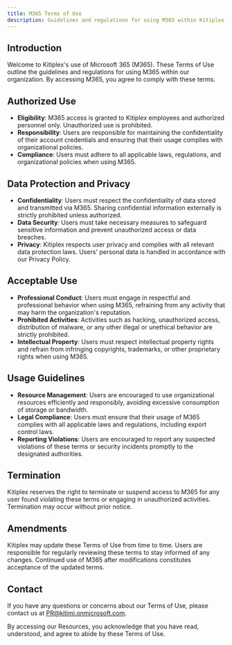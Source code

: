 ```yaml
---
title: M365 Terms of Use
description: Guidelines and regulations for using M365 within Kitiplex.
---
```





## Introduction


Welcome to Kitiplex's use of Microsoft 365 (M365). These Terms of Use outline the guidelines and regulations for using M365 within our organization. By accessing M365, you agree to comply with these terms. 

## Authorized Use
- **Eligibility**: M365 access is granted to Kitiplex employees and authorized personnel only. Unauthorized use is prohibited.
- **Responsibility**: Users are responsible for maintaining the confidentiality of their account credentials and ensuring that their usage complies with organizational policies.
- **Compliance**: Users must adhere to all applicable laws, regulations, and organizational policies when using M365.

## Data Protection and Privacy
- **Confidentiality**: Users must respect the confidentiality of data stored and transmitted via M365. Sharing confidential information externally is strictly prohibited unless authorized.
- **Data Security**: Users must take necessary measures to safeguard sensitive information and prevent unauthorized access or data breaches.
- **Privacy**: Kitiplex respects user privacy and complies with all relevant data protection laws. Users' personal data is handled in accordance with our Privacy Policy.

## Acceptable Use
- **Professional Conduct**: Users must engage in respectful and professional behavior when using M365, refraining from any activity that may harm the organization's reputation.
- **Prohibited Activities**: Activities such as hacking, unauthorized access, distribution of malware, or any other illegal or unethical behavior are strictly prohibited.
- **Intellectual Property**: Users must respect intellectual property rights and refrain from infringing copyrights, trademarks, or other proprietary rights when using M365.

## Usage Guidelines
- **Resource Management**: Users are encouraged to use organizational resources efficiently and responsibly, avoiding excessive consumption of storage or bandwidth.
- **Legal Compliance**: Users must ensure that their usage of M365 complies with all applicable laws and regulations, including export control laws.
- **Reporting Violations**: Users are encouraged to report any suspected violations of these terms or security incidents promptly to the designated authorities.

## Termination
Kitiplex reserves the right to terminate or suspend access to M365 for any user found violating these terms or engaging in unauthorized activities. Termination may occur without prior notice.

## Amendments
Kitiplex may update these Terms of Use from time to time. Users are responsible for regularly reviewing these terms to stay informed of any changes. Continued use of M365 after modifications constitutes acceptance of the updated terms.

## Contact
If you have any questions or concerns about our Terms of Use, please contact us at [PR@kitimi.onmicrosoft.com](mailto:PR@kitimi.onmicrosoft.com).

By accessing our Resources, you acknowledge that you have read, understood, and agree to abide by these Terms of Use.


<MicrosoftLogo className="logoBadge" /> 